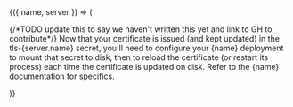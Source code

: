 <DocConfig>
  {({ name, server }) => (
    <p>
      {/*TODO update this to say we haven't written this yet and link to GH to contribute*/}
      Now that your certificate is issued (and kept updated) in the <inlineCode>
        tls-{server.name}
      </inlineCode> secret, you'll need to configure your {name} deployment to mount
      that secret to disk, then to reload the certificate (or restart its process)
      each time the certificate is updated on disk. Refer to the {name} documentation
      for specifics.
    </p>
  )}
</DocConfig>
